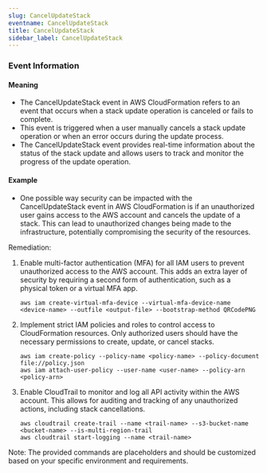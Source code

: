 ```yaml
--- 
slug: CancelUpdateStack
eventname: CancelUpdateStack
title: CancelUpdateStack
sidebar_label: CancelUpdateStack
---
```

                       




### Event Information

#### Meaning

- The CancelUpdateStack event in AWS CloudFormation refers to an event that occurs when a stack update operation is canceled or fails to complete.
- This event is triggered when a user manually cancels a stack update operation or when an error occurs during the update process.
- The CancelUpdateStack event provides real-time information about the status of the stack update and allows users to track and monitor the progress of the update operation.

#### Example

- One possible way security can be impacted with the CancelUpdateStack event in AWS CloudFormation is if an unauthorized user gains access to the AWS account and cancels the update of a stack. This can lead to unauthorized changes being made to the infrastructure, potentially compromising the security of the resources.

Remediation:
1. Enable multi-factor authentication (MFA) for all IAM users to prevent unauthorized access to the AWS account. This adds an extra layer of security by requiring a second form of authentication, such as a physical token or a virtual MFA app.
   ```
   aws iam create-virtual-mfa-device --virtual-mfa-device-name <device-name> --outfile <output-file> --bootstrap-method QRCodePNG
   ```

2. Implement strict IAM policies and roles to control access to CloudFormation resources. Only authorized users should have the necessary permissions to create, update, or cancel stacks.
   ```
   aws iam create-policy --policy-name <policy-name> --policy-document file://policy.json
   aws iam attach-user-policy --user-name <user-name> --policy-arn <policy-arn>
   ```

3. Enable CloudTrail to monitor and log all API activity within the AWS account. This allows for auditing and tracking of any unauthorized actions, including stack cancellations.
   ```
   aws cloudtrail create-trail --name <trail-name> --s3-bucket-name <bucket-name> --is-multi-region-trail
   aws cloudtrail start-logging --name <trail-name>
   ```

Note: The provided commands are placeholders and should be customized based on your specific environment and requirements.

 